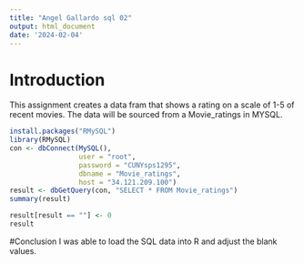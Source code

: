 ---
title: "Angel Gallardo sql 02"
output: html_document
date: '2024-02-04'
---
# Introduction
This assignment creates a data fram that shows a rating on a scale of 1-5 of recent movies. The data will be sourced from a Movie_ratings in MYSQL.
```{r}
install.packages("RMySQL")
library(RMySQL)
con <- dbConnect(MySQL(), 
                 user = "root", 
                 password = "CUNYsps1295", 
                 dbname = "Movie_ratings", 
                 host = "34.121.209.100")
result <- dbGetQuery(con, "SELECT * FROM Movie_ratings")
summary(result)

result[result == ""] <- 0
result                   
```
#Conclusion
I was able to load the SQL data into R and adjust the blank values.


